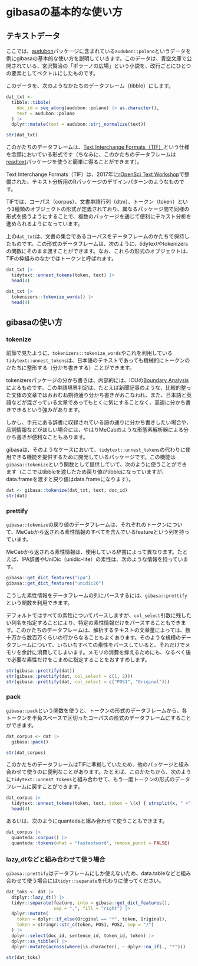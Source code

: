 # gibasaの基本的な使い方 {#intro}

## テキストデータ

ここでは、[audubon](https://github.com/paithiov909/audubon)パッケージに含まれている`audubon::polano`というデータを例にgibasaの基本的な使い方を説明していきます。このデータは、青空文庫で公開されている、宮沢賢治の「ポラーノの広場」という小説を、改行ごとにひとつの要素としてベクトルにしたものです。

このデータを、次のようなかたちのデータフレーム（tibble）にします。

```r
dat_txt <-
  tibble::tibble(
    doc_id = seq_along(audubon::polano) |> as.character(),
    text = audubon::polano
  ) |>
  dplyr::mutate(text = audubon::strj_normalize(text))

str(dat_txt)
```

このかたちのデータフレームは、[Text Interchange Formats（TIF）](https://github.com/ropensci/tif)という仕様を念頭においている形式です（ちなみに、このかたちのデータフレームは[readtext](https://cran.r-project.org/web/packages/readtext/vignettes/readtext_vignette.html)パッケージを使うと簡単に得ることができます）。

Text Interchange Formats（TIF）は、2017年に[rOpenSci Text Workshop](https://textworkshop17.ropensci.org/)で整備された、テキスト分析用のRパッケージのデザインパターンのようなものです。

TIFでは、コーパス（corpus）、文書単語行列（dtm）、トークン（token）という3種類のオブジェクトの形式が定義されており、異なるパッケージ間で同様の形式を扱うようにすることで、複数のパッケージを通じて便利にテキスト分析を進められるようになっています。

上の`dat_txt`は、文書の集合であるコーパスをデータフレームのかたちで保持したものです。この形式のデータフレームは、次のように、tidytextやtokenizersの関数にそのまま渡すことができます。なお、これらの形式のオブジェクトは、TIFの枠組みのなかではトークンと呼ばれます。

```r
dat_txt |>
  tidytext::unnest_tokens(token, text) |>
  head(4)

dat_txt |>
  tokenizers::tokenize_words() |>
  head(4)
```

## gibasaの使い方

### tokenize

前節で見たように、`tokenizers::tokenize_words`やこれを利用している`tidytext::unnest_tokens`は、日本語のテキストであっても機械的にトークンのかたちに整形する（分かち書きする）ことができます。

tokenizersパッケージの分かち書きは、内部的には、ICUの[Boundary Analysis](https://unicode-org.github.io/icu/userguide/boundaryanalysis/)によるものです。この単語境界判定は、たとえば新聞記事のような、比較的整った文体の文章ではおおむね期待通り分かち書きがおこなわれ、また、日本語と英語などが混ざっている文章であってもとくに気にすることなく、高速に分かち書きできるという強みがあります。

しかし、手元にある辞書に収録されている語の通りに分かち書きしたい場合や、品詞情報などがほしい場合には、やはりMeCabのような形態素解析器による分かち書きが便利なこともあります。

gibasaは、そのようなケースにおいて、`tidytext::unnest_tokens`の代わりに使用できる機能を提供するために開発しているパッケージです。この機能は`gibasa::tokenize`という関数として提供していて、次のように使うことができます（ここではtibbleを渡したため戻り値がtibbleになっていますが、data.frameを渡すと戻り値はdata.frameになります）。

```r
dat <- gibasa::tokenize(dat_txt, text, doc_id)
str(dat)
```

### prettify

`gibasa::tokenize`の戻り値のデータフレームは、それぞれのトークンについて、MeCabから返される素性情報のすべてを含んでいるfeatureという列を持っています。

MeCabから返される素性情報は、使用している辞書によって異なります。たとえば、IPA辞書やUniDic（unidic-lite）の素性は、次のような情報を持っています。

```r
gibasa::get_dict_features("ipa")
gibasa::get_dict_features("unidic26")
```

こうした素性情報をデータフレームの列にパースするには、`gibasa::prettify`という関数を利用できます。

デフォルトではすべての素性についてパースしますが、`col_select`引数に残したい列名を指定することにより、特定の素性情報だけをパースすることもできます。このかたちのデータフレームは、解析するテキストの文章量によっては、数十万から数百万くらいの行からなることもよくあります。そのような規模のデータフレームについて、いちいちすべての素性をパースしていると、それだけでメモリを余計に消費してしまいます。メモリの消費を抑えるためにも、なるべく後で必要な素性だけをこまめに指定することをおすすめします。

```r
str(gibasa::prettify(dat))
str(gibasa::prettify(dat, col_select = c(1, 2)))
str(gibasa::prettify(dat, col_select = c("POS1", "Original")))
```

### pack

`gibasa::pack`という関数を使うと、トークンの形式のデータフレームから、各トークンを半角スペースで区切ったコーパスの形式のデータフレームにすることができます。

```r
dat_corpus <- dat |>
  gibasa::pack()

str(dat_corpus)
```

このかたちのデータフレームはTIFに準拠していたため、他のパッケージと組み合わせて使うのに便利なことがあります。たとえば、このかたちから、次のように`tidytext::unnest_tokens`と組み合わせて、もう一度トークンの形式のデータフレームに戻すことができます。

```r
dat_corpus |>
  tidytext::unnest_tokens(token, text, token = \(x) { strsplit(x, " +") }) |>
  head(4)
```

あるいは、次のようにquantedaと組み合わせて使うこともできます。

```r
dat_corpus |>
  quanteda::corpus() |>
  quanteda::tokens(what = "fastestword", remove_punct = FALSE)
```

### lazy_dtなどと組み合わせて使う場合

`gibasa::prettify`はデータフレームにしか使えないため、data.tableなどと組み合わせて使う場合には`tidyr::separate`を代わりに使ってください。

```r
dat_toks <- dat |>
  dtplyr::lazy_dt() |>
  tidyr::separate(feature, into = gibasa::get_dict_features(),
                  sep = ",", fill = "right") |>
  dplyr::mutate(
    token = dplyr::if_else(Original == "*", token, Original),
    token = stringr::str_c(token, POS1, POS2, sep = "/")
  ) |>
  dplyr::select(doc_id, sentence_id, token_id, token) |>
  dplyr::as_tibble() |>
  dplyr::mutate(across(where(is.character), ~ dplyr::na_if(., "*")))

str(dat_toks)
```
